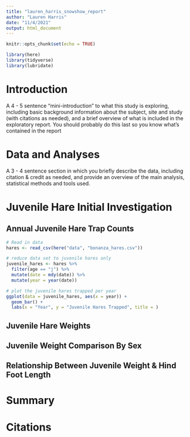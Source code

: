 ```yaml
---
title: "lauren_harris_snowshow_report"
author: "Lauren Harris"
date: "11/4/2021"
output: html_document
---
```


```r
knitr::opts_chunk$set(echo = TRUE)

library(here)
library(tidyverse)
library(lubridate)
```

# Introduction

A 4 - 5 sentence "mini-introduction" to what this study is exploring, including basic background information about the subject, site and study (with citations as needed), and a brief overview of what is included in the exploratory report. You should probably do this last so you know what’s contained in the report

# Data and Analyses

A 3 - 4 sentence section in which you briefly describe the data, including citation & credit as needed, and provide an overview of the main analysis, statistical methods and tools used.

# Juvenile Hare Initial Investigation

## Annual Juvenile Hare Trap Counts
```r
# Read in data
hares <- read_csv(here("data", "bonanza_hares.csv"))

# reduce data set to juvenile hares only
juvenile_hares <- hares %>% 
  filter(age == "j") %>% 
  mutate(date = mdy(date)) %>% 
  mutate(year = year(date))

# plot the juvenile hares trapped per year
ggplot(data = juvenile_hares, aes(x = year)) +
  geom_bar() +
  labs(x = "Year", y = "Juvenile Hares Trapped", title = )
```


## Juvenile Hare Weights

## Juvenile Weight Comparison By Sex

## Relationship Between Juvenile Weight & Hind Foot Length

# Summary


# Citations